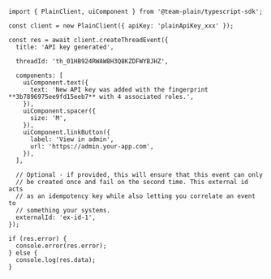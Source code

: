 ```tsx
import { PlainClient, uiComponent } from '@team-plain/typescript-sdk';

const client = new PlainClient({ apiKey: 'plainApiKey_xxx' });

const res = await client.createThreadEvent({
  title: 'API key generated',

  threadId: 'th_01HB924RWAW8H3Q8KZDFWYBJHZ',

  components: [
    uiComponent.text({
      text: 'New API key was added with the fingerprint **3b7896975ee9fd15eeb7** with 4 associated roles.',
    }),
    uiComponent.spacer({
      size: 'M',
    }),
    uiComponent.linkButton({
      label: 'View in admin',
      url: 'https://admin.your-app.com',
    }),
  ],

  // Optional - if provided, this will ensure that this event can only
  // be created once and fail on the second time. This external id acts
  // as an idempotency key while also letting you correlate an event to
  // something your systems.
  externalId: 'ex-id-1',
});

if (res.error) {
  console.error(res.error);
} else {
  console.log(res.data);
}
```
